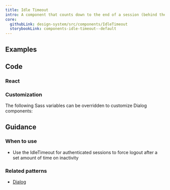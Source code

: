 ```yaml
---
title: Idle Timeout
intro: A component that counts down to the end of a session (behind the scenes) and shows a warning message after a set amount of time of inactivity.
core:
  githubLink: design-system/src/components/IdleTimeout
  storybookLink: components-idle-timeout--default
---
```


## Examples

<StorybookExample
  componentName="idleTimeout"
  storyId="components-idle-timeout--default"
  minHeight={350}
/>

## Code

### React

<PropTable componentName="IdleTimeout" />

### Customization

The following Sass variables can be overridden to customize Dialog components:

<ComponentThemeOptions
  componentname="dialog"
/>

## Guidance

### When to use

- Use the IdleTimeout for authenticated sessions to force logout after a set amount of time on inactivity

### Related patterns

- [Dialog](/components/modal-dialog/)
